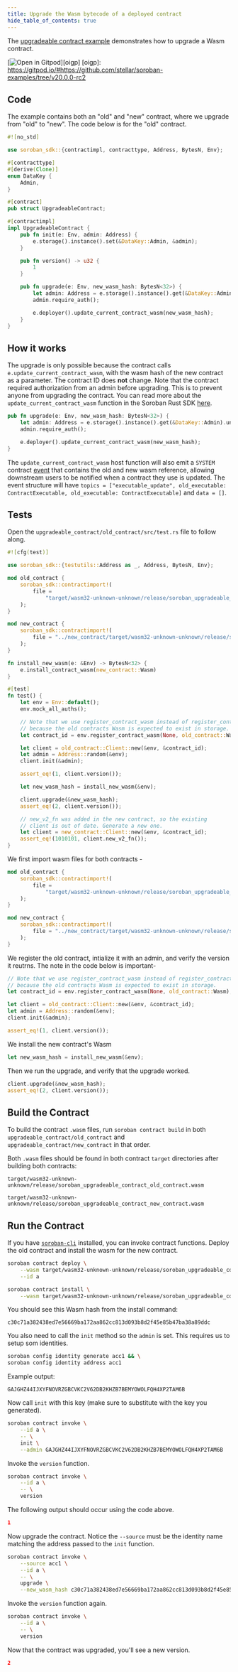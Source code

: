 ```yaml
---
title: Upgrade the Wasm bytecode of a deployed contract
hide_table_of_contents: true
---
```


<head>
  <title>Upgrade the Wasm bytecode of a deployed contract</title>
  <meta charSet="utf-8" />
  <meta
    property="og:title"
    content="Upgrade the Wasm bytecode of a deployed contract"
  />
  <meta
    property="og:description"
    content="Upgrade the WASM bytecode of a deployed contract."
  />
  <link
    rel="canonical"
    href="https://soroban.stellar.org/docs/guides/conventions/upgrading-contracts"
  />
</head>

The [upgradeable contract example] demonstrates how to upgrade a Wasm contract.

[![Open in Gitpod](https://gitpod.io/button/open-in-gitpod.svg)][oigp]
[oigp]: https://gitpod.io/#https://github.com/stellar/soroban-examples/tree/v20.0.0-rc2

[upgradeable contract example]: https://github.com/stellar/soroban-examples/tree/v20.0.0-rc2/upgradeable_contract

## Code

The example contains both an "old" and "new" contract, where we upgrade from "old" to "new". The code below is for the "old" contract.

```rust title="upgradeable_contract/old_contract/src/lib.rs"
#![no_std]

use soroban_sdk::{contractimpl, contracttype, Address, BytesN, Env};

#[contracttype]
#[derive(Clone)]
enum DataKey {
    Admin,
}

#[contract]
pub struct UpgradeableContract;

#[contractimpl]
impl UpgradeableContract {
    pub fn init(e: Env, admin: Address) {
        e.storage().instance().set(&DataKey::Admin, &admin);
    }

    pub fn version() -> u32 {
        1
    }

    pub fn upgrade(e: Env, new_wasm_hash: BytesN<32>) {
        let admin: Address = e.storage().instance().get(&DataKey::Admin).unwrap();
        admin.require_auth();

        e.deployer().update_current_contract_wasm(new_wasm_hash);
    }
}

```

## How it works

The upgrade is only possible because the contract calls `e.update_current_contract_wasm`, with the wasm hash of the new contract as a parameter. The contract ID does **not** change. Note that the contract required authorization from an admin before upgrading. This is to prevent anyone from upgrading the contract. You can read more about the `update_current_contract_wasm` function in the Soroban Rust SDK [here].

```rust
pub fn upgrade(e: Env, new_wasm_hash: BytesN<32>) {
    let admin: Address = e.storage().instance().get(&DataKey::Admin).unwrap();
    admin.require_auth();

    e.deployer().update_current_contract_wasm(new_wasm_hash);
}
```

The `update_current_contract_wasm` host function will also emit a `SYSTEM` contract [event] that contains the old and new wasm reference, allowing downstream users to be notified when a contract they use is updated. The event structure will have `topics = ["executable_update", old_executable: ContractExecutable, old_executable: ContractExecutable]` and `data = []`.

[here]: https://docs.rs/soroban-sdk/20.0.0-rc2/soroban_sdk/struct.Env.html#method.update_current_contract_wasm
[event]: ../../soroban-internals/events.mdx#event-types

## Tests

Open the `upgradeable_contract/old_contract/src/test.rs` file to follow along.

```rust title="upgradeable_contract/old_contract/srctest.rs"
#![cfg(test)]

use soroban_sdk::{testutils::Address as _, Address, BytesN, Env};

mod old_contract {
    soroban_sdk::contractimport!(
        file =
            "target/wasm32-unknown-unknown/release/soroban_upgradeable_contract_old_contract.wasm"
    );
}

mod new_contract {
    soroban_sdk::contractimport!(
        file = "../new_contract/target/wasm32-unknown-unknown/release/soroban_upgradeable_contract_new_contract.wasm"
    );
}

fn install_new_wasm(e: &Env) -> BytesN<32> {
    e.install_contract_wasm(new_contract::Wasm)
}

#[test]
fn test() {
    let env = Env::default();
    env.mock_all_auths();

    // Note that we use register_contract_wasm instead of register_contract
    // because the old contracts Wasm is expected to exist in storage.
    let contract_id = env.register_contract_wasm(None, old_contract::Wasm);

    let client = old_contract::Client::new(&env, &contract_id);
    let admin = Address::random(&env);
    client.init(&admin);

    assert_eq!(1, client.version());

    let new_wasm_hash = install_new_wasm(&env);

    client.upgrade(&new_wasm_hash);
    assert_eq!(2, client.version());

    // new_v2_fn was added in the new contract, so the existing
    // client is out of date. Generate a new one.
    let client = new_contract::Client::new(&env, &contract_id);
    assert_eq!(1010101, client.new_v2_fn());
}

```

We first import wasm files for both contracts -

```rust
mod old_contract {
    soroban_sdk::contractimport!(
        file =
            "target/wasm32-unknown-unknown/release/soroban_upgradeable_contract_old_contract.wasm"
    );
}

mod new_contract {
    soroban_sdk::contractimport!(
        file = "../new_contract/target/wasm32-unknown-unknown/release/soroban_upgradeable_contract_new_contract.wasm"
    );
}
```

We register the old contract, intialize it with an admin, and verify the version
it reutrns. The note in the code below is important-

```rust
// Note that we use register_contract_wasm instead of register_contract
// because the old contracts Wasm is expected to exist in storage.
let contract_id = env.register_contract_wasm(None, old_contract::Wasm);

let client = old_contract::Client::new(&env, &contract_id);
let admin = Address::random(&env);
client.init(&admin);

assert_eq!(1, client.version());
```

We install the new contract's Wasm

```rust
let new_wasm_hash = install_new_wasm(&env);
```

Then we run the upgrade, and verify that the upgrade worked.

```rust
client.upgrade(&new_wasm_hash);
assert_eq!(2, client.version());
```

## Build the Contract

To build the contract `.wasm` files, run `soroban contract build` in both
`upgradeable_contract/old_contract` and `upgradeable_contract/new_contract` in
that order.

Both `.wasm` files should be found in both contract `target` directories after building
both contracts:

```
target/wasm32-unknown-unknown/release/soroban_upgradeable_contract_old_contract.wasm
```

```
target/wasm32-unknown-unknown/release/soroban_upgradeable_contract_new_contract.wasm
```

## Run the Contract

If you have [`soroban-cli`] installed, you can invoke contract functions. Deploy the old contract and install the wasm for the new contract.

```sh
soroban contract deploy \
    --wasm target/wasm32-unknown-unknown/release/soroban_upgradeable_contract_old_contract.wasm \
    --id a
```

```sh
soroban contract install \
    --wasm target/wasm32-unknown-unknown/release/soroban_upgradeable_contract_new_contract.wasm
```

You should see this Wasm hash from the install command:

```
c30c71a382438ed7e56669ba172aa862cc813d093b8d2f45e85b47ba38a89ddc
```

You also need to call the `init` method so the `admin` is set. This requires us
to setup som identities.

```sh
soroban config identity generate acc1 && \
soroban config identity address acc1
```

Example output:

```
GAJGHZ44IJXYFNOVRZGBCVKC2V62DB2KHZB7BEMYOWOLFQH4XP2TAM6B
```

Now call `init` with this key (make sure to substitute with the key you generated).

```sh
soroban contract invoke \
    --id a \
    -- \
    init \
    --admin GAJGHZ44IJXYFNOVRZGBCVKC2V62DB2KHZB7BEMYOWOLFQH4XP2TAM6B
```

Invoke the `version` function.

```sh
soroban contract invoke \
    --id a \
    -- \
    version
```

The following output should occur using the code above.

```json
1
```

Now upgrade the contract. Notice the `--source` must be the
identity name matching the address passed to the `init` function.

```sh
soroban contract invoke \
    --source acc1 \
    --id a \
    -- \
    upgrade \
    --new_wasm_hash c30c71a382438ed7e56669ba172aa862cc813d093b8d2f45e85b47ba38a89ddc
```

Invoke the `version` function again.

```sh
soroban contract invoke \
    --id a \
    -- \
    version
```

Now that the contract was upgraded, you'll see a new version.

```json
2
```

[`soroban-cli`]: ../../getting-started/setup.mdx#install-the-soroban-cli
